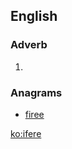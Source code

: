 ==English==
===Adverb===
{{en-adv|-}}

# {{alternative form of|yfere|lang=en}} {{defdate|13th-14th c.}}

===Anagrams===
* [[firee#English|firee]]

[[ko:ifere]]